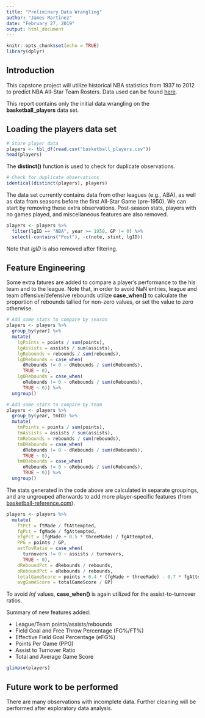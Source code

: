 ---
title: "Preliminary Data Wrangling"
author: "James Martinez"
date: "February 27, 2019"
output: html_document
---

```{r setup, include=FALSE}
knitr::opts_chunk$set(echo = TRUE)
library(dplyr)
```

## Introduction

This capstone project will utilize historical NBA statistics from 1937 to 2012 to predict NBA All-Star Team Rosters. Data used can be found [here](https://www.kaggle.com/open-source-sports/mens-professional-basketball).

This report contains only the initial data wrangling on the **basketball_players** data set.

## Loading the players data set

```{r}
# Store player data
players <- tbl_df(read.csv("basketball_players.csv"))
head(players)
```

The **distinct()** function is used to check for duplicate observations.

```{r}
# Check for duplicate observations
identical(distinct(players), players)
```


The data set currently contains data from other leagues (e.g., ABA), as well as data from seasons before the first All-Star Game (pre-1950). We can start by removing these extra observations. Post-season stats, players with no games played, and miscellaneous features are also removed.

```{r}
players <- players %>% 
  filter(lgID == "NBA", year >= 1950, GP != 0) %>% 
  select(-contains("Post"), -c(note, stint, lgID))
```

Note that *lgID* is also removed after filtering.


## Feature Engineering

Some extra fatures are added to compare a player's performance to the his team and to the league. Note that, in order to avoid NaN entries, league and team offensive/defensive rebounds utilize **case_when()** to calculate the proportion of rebounds tallied for non-zero values, or set the value to zero otherwise.

```{r}
# Add some stats to compare by season
players <- players %>% 
  group_by(year) %>% 
  mutate(
    lgPoints = points / sum(points),
    lgAssists = assists / sum(assists),
    lgRebounds = rebounds / sum(rebounds),
    lgDRebounds = case_when(
      dRebounds != 0 ~ dRebounds / sum(dRebounds),
      TRUE ~ 0),
    lgORebounds = case_when(
      oRebounds != 0 ~ oRebounds / sum(oRebounds),
      TRUE ~ 0)) %>% 
  ungroup()

# Add some stats to compare by team
players <- players %>% 
  group_by(year, tmID) %>% 
  mutate(
    tmPoints = points / sum(points),
    tmAssists = assists / sum(assists),
    tmRebounds = rebounds / sum(rebounds),
    tmDRebounds = case_when(
      dRebounds != 0 ~ dRebounds / sum(dRebounds),
      TRUE ~ 0),
    tmORebounds = case_when(
      oRebounds != 0 ~ oRebounds / sum(oRebounds),
      TRUE ~ 0)) %>% 
  ungroup()
```

The stats generated in the code above are calculated in separate groupings, and are ungrouped afterwards to add more player-specific features (from [basketball-reference.com](https://www.basketball-reference.com/about/glossary.html#mp)). 

```{r, echo=FALSE}
players <- players %>% 
  mutate(
    ftPct = ftMade / ftAttempted,
    fgPct = fgMade / fgAttempted,
    efgPct = (fgMade + 0.5 * threeMade) / fgAttempted,
    PPG = points / GP,
    astTovRatio = case_when(
      turnovers != 0 ~ assists / turnovers,
      TRUE ~ 0),
    dReboundPct = dRebounds / rebounds,
    oReboundPct = oRebounds / rebounds,
    totalGameScore = points + 0.4 * (fgMade + threeMade) - 0.7 * fgAttempted - 0.4 * (ftAttempted - ftMade) + 0.7 * oRebounds + 0.3 * dRebounds + steals + 0.7 * assists + 0.7 * blocks - 0.4 * PF - turnovers,
    avgGameScore = totalGameScore / GP)
```

To avoid *Inf* values, **case_when()** is again utilized for the assist-to-turnover ratios.

Summary of new features added:

* League/Team points/assists/rebounds
* Field Goal and Free Throw Percentage (FG%/FT%)
* Effective Field Goal Percentage (eFG%)
* Points Per Game (PPG)
* Assist to Turnover Ratio
* Total and Average Game Score

```{r}
glimpse(players)
```


## Future work to be performed

There are many observations with incomplete data. Further cleaning will be performed after exploratory data analysis.
